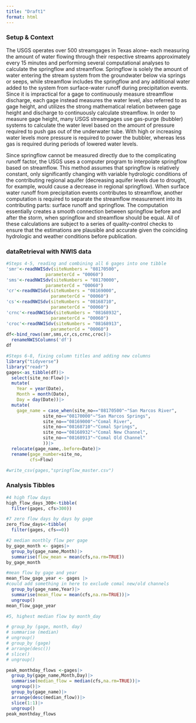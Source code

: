 ```yaml
---
title: "Draft1"
format: html
---
```


### Setup & Context

The USGS operates over 500 streamgages in Texas alone– each measuring the amount of water flowing through their respective streams approximately every 15 minutes and performing several computational analyses to calculate the springflow and streamflow. Springflow is solely the amount of water entering the stream system from the groundwater below via springs or seeps, while streamflow includes the springflow and any additional water added to the system from surface-water runoff during precipitation events. Since it is impractical for a gage to continuously measure streamflow discharge, each gage instead measures the water level, also referred to as gage height, and utilizes the strong mathematical relation between gage height and discharge to continuously calculate streamflow. In order to measure gage height, many USGS streamgages use gas-purge (bubbler) systems to calculate the water level based on the amount of pressure required to push gas out of the underwater tube. With high or increasing water levels more pressure is required to power the bubbler, whereas less gas is required during periods of lowered water levels.

Since springflow cannot be measured directly due to the complicating runoff factor, the USGS uses a computer program to interpolate springflow based on streamflow. This method assumes that springflow is relatively constant, only significantly changing with variable hydrologic conditions of the contributing regional aquifer (decreasing aquifer levels due to drought, for example, would cause a decrease in regional springflow). When surface water runoff from precipitation events contributes to streamflow, another computation is required to separate the streamflow measurement into its contributing parts: surface runoff and springflow. The computation essentially creates a smooth connection between springflow before and after the storm, when springflow and streamflow should be equal. All of these calculations are subject to a series of quality-control checks to ensure that the estimations are plausible and accurate given the coinciding hydrologic and weather conditions before publication.

### dataRetrieval with NWIS data

```r
#Steps 4-5, reading and combining all 6 gages into one tibble
'smr'<-readNWISdv(siteNumbers = "08170500",
               parameterCd = "00060")
'sms'<-readNWISdv(siteNumbers = "08170000",
               parameterCd = "00060")
'cr'<-readNWISdv(siteNumbers = "08169000",
                 parameterCd = "00060")
'cs'<-readNWISdv(siteNumbers = "08168710",
                 parameterCd = "00060")
'crnc'<-readNWISdv(siteNumbers = "08168932",
                 parameterCd = "00060")
'croc'<-readNWISdv(siteNumbers = "08168913",
                 parameterCd = "00060")
df<-bind_rows(smr,sms,cr,cs,crnc,croc)|>
  renameNWISColumns('df')
df
```

```r
#Steps 6-8, fixing column titles and adding new columns
library("tidyverse")
library("readr")
gages<-as_tibble(df)|>
  select(site_no:Flow)|>
  mutate(
    Year = year(Date),
    Month = month(Date),
    Day = day(Date))|>
  mutate(
    gage_name = case_when(site_no=="08170500"~"San Marcos River",
              site_no=="08170000"~"San Marcos Springs",
              site_no=="08169000"~"Comal River",
              site_no=="08168710"~"Comal Springs",
              site_no=="08168932"~"Comal New Channel",
              site_no=="08168913"~"Comal Old Channel"
              ))|>
  relocate(gage_name,.before=Date)|>
  rename(gage_number=site_no,
         cfs=Flow)

#write_csv(gages,"springflow_master.csv")
```

### Analysis Tibbles

```r
#4 high flow days
high_flow_days_300<-tibble(
  filter(gages, cfs>300))
```

```r
#7 zero flow days by days by gage
zero_flow_days<-tibble(
  filter(gages, cfs==0))
```

```r
#2 median monthly flow per gage
by_gage_month <- gages|>
  group_by(gage_name,Month)|>
  summarise(flow_mean = mean(cfs,na.rm=TRUE))
by_gage_month
```

```r
#mean flow by gage and year
mean_flow_gage_year <- gages |>
#could add something in here to exclude comal new/old channels
  group_by(gage_name,Year)|>
  summarise(mean_flow = mean(cfs,na.rm=TRUE))|>
  ungroup()
mean_flow_gage_year
```

```r
#5, highest median flow by month_day

# group_by (gage, month, day)
# summarise (median)
# ungroup()
# group_by (gage)
# arrange(desc())
# slice()
# ungroup()

peak_monthday_flows <-gages|>
  group_by(gage_name,Month,Day)|>
  summarise(median_flow = median(cfs,na.rm=TRUE))|>
  ungroup()|>
  group_by(gage_name)|>
  arrange(desc(median_flow))|>
  slice(1:1)|>
  ungroup()
peak_monthday_flows
```
